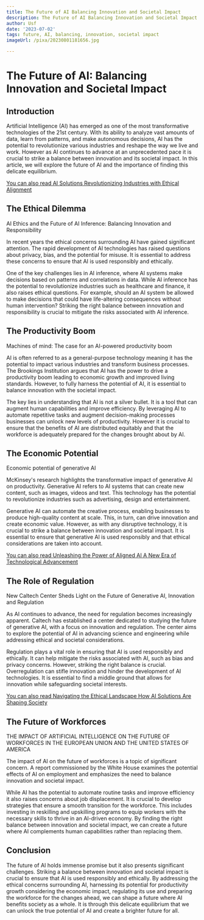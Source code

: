 ```yaml
---
title: The Future of AI Balancing Innovation and Societal Impact
description: The Future of AI Balancing Innovation and Societal Impact
author: Usf
date: '2023-07-02'
tags: future, AI, balancing, innovation, societal impact
imageUrl: /pixa/20230801181656.jpg

---
```

#  The Future of AI: Balancing  Innovation and Societal Impact

## Introduction

Artificial Intelligence (AI) has emerged as one of the most  transformative technologies of  the  21st century. With its ability to  analyze vast amounts of  data, learn from patterns, and make autonomous decisions, AI has the potential to revolutionize various industries and reshape the way we  live and work.  However as  AI continues to  advance at an unprecedented pace  it is crucial  to  strike a balance between innovation  and its societal impact. In this article,  we will explore the future of AI and the importance of finding this delicate equilibrium.

[You can also read AI Solutions Revolutionizing Industries with Ethical Alignment](AI%20Solutions%20Revolutionizing%20Industries%20with%20Ethical%20Alignment)


## The Ethical Dilemma

AI Ethics and the Future of AI  Inference: Balancing Innovation and Responsibility

In recent years  the ethical concerns surrounding AI have  gained significant attention. The rapid development  of AI technologies has raised questions about privacy, bias, and the potential for misuse. It is essential to  address  these concerns to ensure  that AI  is used responsibly and ethically.

One  of the key challenges lies in AI inference, where AI systems make decisions based on patterns and correlations  in data. While AI inference has the potential to revolutionize industries such as healthcare and finance,  it also raises ethical questions. For example, should an AI system be allowed to make  decisions that could have life-altering  consequences without human  intervention? Striking the right balance between innovation and responsibility is crucial to mitigate the risks associated with AI inference.

## The Productivity Boom

Machines of mind: The case for  an AI-powered productivity  boom

AI is often referred to as a general-purpose technology meaning it has the potential to impact various industries and transform business processes. The Brookings Institution argues that AI has the power to drive  a productivity boom leading to economic growth and improved living  standards. However, to fully harness the potential of AI, it is essential to balance innovation with the societal impact.

The key lies in understanding that AI is not a silver bullet. It is a tool that can augment human capabilities and improve efficiency. By leveraging AI to automate repetitive tasks and augment decision-making processes businesses can unlock new levels of productivity. However  it is crucial to ensure that the benefits of AI are distributed equitably and that the workforce  is adequately  prepared for the changes brought  about by AI.

## The Economic Potential

Economic potential of generative AI

McKinsey's research highlights  the transformative impact of generative AI on productivity. Generative AI refers to AI systems that can create new content, such as images, videos and text. This technology has the potential to revolutionize industries such as advertising,  design and entertainment.

Generative AI can automate the creative process,  enabling businesses  to produce high-quality content at scale. This, in  turn, can drive innovation and create economic value. However,  as with any disruptive  technology, it  is crucial to strike a balance between innovation  and societal  impact. It is essential to ensure  that generative AI is used responsibly  and  that ethical considerations are taken into account.

[You can also read Unleashing the Power of  Aligned AI A New Era of Technological Advancement](Unleashing%20the%20Power%20of%20Aligned%20AI%20A%20New%20Era%20of%20Technological%20Advancement)


## The Role of Regulation

New Caltech Center Sheds Light on the Future of Generative AI, Innovation and Regulation

As AI continues to advance,  the need for regulation becomes increasingly  apparent.  Caltech has established a center dedicated to studying the future of generative AI, with a focus on innovation and regulation. The center aims to  explore the potential of AI in advancing science and engineering  while addressing  ethical and societal considerations.

Regulation plays a  vital role in ensuring that AI  is used responsibly and ethically.  It can help mitigate the risks associated with AI, such as bias and privacy concerns. However, striking the right balance is crucial. Overregulation can stifle innovation  and hinder the development of AI technologies. It is essential to find a middle ground  that  allows for innovation while safeguarding societal interests.

[You can also read Navigating the  Ethical  Landscape How AI Solutions Are Shaping Society](Navigating%20the%20Ethical%20Landscape%20How%20AI%20Solutions%20Are%20Shaping%20Society)


## The Future  of Workforces

THE IMPACT OF ARTIFICIAL INTELLIGENCE ON THE FUTURE OF WORKFORCES IN THE EUROPEAN UNION AND THE UNITED STATES OF AMERICA

The  impact of AI on the future of workforces  is a topic of significant concern. A  report commissioned by the White House examines the potential effects of AI on employment and emphasizes the need to balance innovation and societal impact.

While AI has the potential  to automate routine tasks and improve efficiency it also raises concerns about job displacement. It is crucial to develop strategies that ensure a smooth transition for the workforce. This includes investing in reskilling and upskilling  programs to equip workers with the necessary skills to thrive  in an AI-driven economy. By finding the right balance between innovation  and societal impact, we can create a future where AI complements human capabilities rather than replacing them.

##  Conclusion

The future of AI holds immense promise but it also presents significant challenges. Striking a balance between innovation and societal impact is crucial to ensure that AI is used responsibly  and ethically. By addressing the ethical concerns surrounding AI, harnessing its potential  for productivity  growth  considering the  economic impact, regulating its use and preparing the workforce for the changes ahead, we can shape a  future where AI benefits society  as a whole. It is through  this delicate equilibrium that we can  unlock the true potential of AI  and create a  brighter future  for  all.